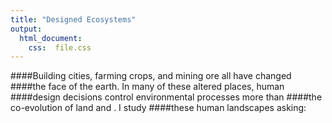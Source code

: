 ```yaml
---
title: "Designed Ecosystems"
output:
  html_document:
    css:  file.css
---
```


####Building cities, farming crops, and mining ore all have changed
####the face of the earth. In many of these altered places, human
####design decisions control environmental processes more than 
####the co-evolution of land and .  I study 
####these human landscapes asking: